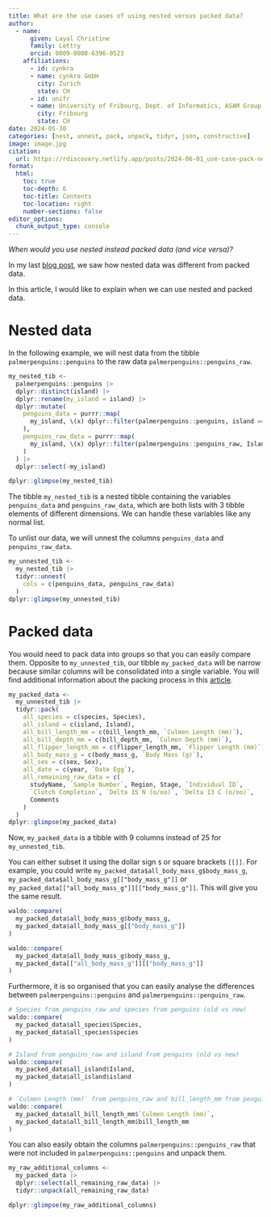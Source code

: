 ```yaml
---
title: What are the use cases of using nested versus packed data?
author:
  - name:
      given: Layal Christine
      family: Lettry
      orcid: 0009-0008-6396-0523
    affiliations:
      - id: cynkra
      - name: cynkra GmbH
        city: Zurich
        state: CH
      - id: unifr
      - name: University of Fribourg, Dept. of Informatics, ASAM Group
        city: Fribourg
        state: CH
date: 2024-05-30
categories: [nest, unnest, pack, unpack, tidyr, json, constructive]
image: image.jpg
citation: 
  url: https://rdiscovery.netlify.app/posts/2024-06-01_use-case-pack-nest/
format:
  html:
    toc: true
    toc-depth: 6
    toc-title: Contents
    toc-location: right
    number-sections: false
editor_options: 
  chunk_output_type: console
---
```


*When would you use nested instead packed data (and vice versa)?*

In my last [blog post](https://rdiscovery.netlify.app/posts/2024-05-30_pack-nest/), we saw how nested data was different from packed data.

In this article, I would like to explain when we can use nested and packed data.

# Nested data

In the following example, we will nest data from the tibble `palmerpenguins::penguins` to the raw data `palmerpenguins::penguins_raw`.

```r
my_nested_tib <-
  palmerpenguins::penguins |>
  dplyr::distinct(island) |>
  dplyr::rename(my_island = island) |>
  dplyr::mutate(
    penguins_data = purrr::map(
      my_island, \(x) dplyr::filter(palmerpenguins::penguins, island == x)
    ),
    penguins_raw_data = purrr::map(
      my_island, \(x) dplyr::filter(palmerpenguins::penguins_raw, Island == x)
    )
  ) |>
  dplyr::select(-my_island)

dplyr::glimpse(my_nested_tib)
```

The tibble `my_nested_tib` is a nested tibble containing the variables `penguins_data` and `penguins_raw_data`, which are both lists with 3 tibble elements of different dimensions.
We can handle these variables like any normal list.

To unlist our data, we will unnest the columns `penguins_data` and `penguins_raw_data`.

```r
my_unnested_tib <-
  my_nested_tib |>
  tidyr::unnest(
    cols = c(penguins_data, penguins_raw_data)
  )
dplyr::glimpse(my_unnested_tib)
```


# Packed data

You would need to pack data into groups so that you can easily compare them. 
Opposite to `my_unnested_tib`, our tibble `my_packed_data` will be narrow because similar columns will be consolidated into a single variable. 
You will find additional information about the packing process in this [article](https://tidyr.tidyverse.org/reference/pack.html).

```r
my_packed_data <-
  my_unnested_tib |>
  tidyr::pack(
    all_species = c(species, Species),
    all_island = c(island, Island),
    all_bill_length_mm = c(bill_length_mm, `Culmen Length (mm)`),
    all_bill_depth_mm = c(bill_depth_mm, `Culmen Depth (mm)`),
    all_flipper_length_mm = c(flipper_length_mm, `Flipper Length (mm)`),
    all_body_mass_g = c(body_mass_g, `Body Mass (g)`),
    all_sex = c(sex, Sex),
    all_date = c(year, `Date Egg`),
    all_remaining_raw_data = c(
      studyName, `Sample Number`, Region, Stage, `Individual ID`,
      `Clutch Completion`, `Delta 15 N (o/oo)`, `Delta 13 C (o/oo)`,
      Comments
    )
  )
dplyr::glimpse(my_packed_data)
```

Now, `my_packed_data` is a tibble with 9 columns instead of 25 for `my_unnested_tib`.

You can either subset it using the dollar sign `$` or square brackets `[[]]`.
For example, you could write `my_packed_data$all_body_mass_g$body_mass_g`, `my_packed_data$all_body_mass_g[["body_mass_g"]]` or `my_packed_data[["all_body_mass_g"]][["body_mass_g"]]`.
This will give you the same result.

```r
waldo::compare(
  my_packed_data$all_body_mass_g$body_mass_g,
  my_packed_data$all_body_mass_g[["body_mass_g"]]
)

waldo::compare(
  my_packed_data$all_body_mass_g$body_mass_g,
  my_packed_data[["all_body_mass_g"]][["body_mass_g"]]
)
```

Furthermore, it is so organised that you can easily analyse the differences between `palmerpenguins::penguins` and `palmerpenguins::penguins_raw`.

```r
# Species from penguins_raw and species from penguins (old vs new)
waldo::compare(
  my_packed_data$all_species$Species,
  my_packed_data$all_species$species
)

# Island from penguins_raw and island from penguins (old vs new)
waldo::compare(
  my_packed_data$all_island$Island,
  my_packed_data$all_island$island
)

# `Culmen Length (mm)` from penguins_raw and bill_length_mm from penguins (old vs new)
waldo::compare(
  my_packed_data$all_bill_length_mm$`Culmen Length (mm)`,
  my_packed_data$all_bill_length_mm$bill_length_mm
)
```

You can also easily obtain the columns `palmerpenguins::penguins_raw` that were not included in `palmerpenguins::penguins` and unpack them.

```r
my_raw_additional_columns <-
  my_packed_data |>
  dplyr::select(all_remaining_raw_data) |>
  tidyr::unpack(all_remaining_raw_data)

dplyr::glimpse(my_raw_additional_columns)
```
